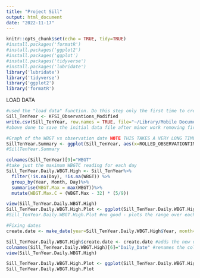 ```yaml
---
title: "Project Sill"
output: html_document
date: "2022-11-17"
---
```



```r
knitr::opts_chunk$set(echo = TRUE, tidy=TRUE)
#install.packages('formatR')
#install.packages('ggplot2')
#install.packages('ggplot')
#install.packages('tidyverse')
#install.packages('lubridate')
library('lubridate')
library('tidyverse')
library('ggplot2')
library('formatR')
```

LOAD DATA
```r
#used the "load data" function. Do this step only the first time to create a data file
Sill_TenYear <- KFSI_Observations_Modified
write.csv(Sill_TenYear, row.names = TRUE, file="~/Library/Mobile Documents/com~apple~CloudDocs/Duke/Data_Dissertation/Raw Data/Sill_TenYear.csv")
#above done to save the initial data file after minor work removing first six rows
```



```r
#Graph of the WBGT vs observation date NOTE THIS TAKES A VERY LONG TIME
SillTenYear.Summary <- ggplot(Sill_TenYear, aes(x=ROLLED_OBSERVATIONTIME, y=WBGTC))+geom_point(pch=".")
#SillTenYear.Summary
```
```r
colnames(Sill_TenYear)[9]="WBGT"
#take just the maximum WBGTC reading for each day
Sill_TenYear.Daily.WBGT.High <- Sill_TenYear%>%
  filter(!is.na(Day), !is.na(WBGT)) %>%
  group_by(Year, Month, Day)%>%
  summarise(WBGT.Max = max(WBGT))%>%
  mutate(WBGT.Max.C = (WBGT.Max - 32) * (5/9))

view(Sill_TenYear.Daily.WBGT.High)
Sill_TenYear.Daily.WBGT.High.Plot <- ggplot(Sill_TenYear.Daily.WBGT.High, aes(x=Day, y=WBGT.Max.C))+geom_point(pch=".")
#Sill_TenYear.Daily.WBGT.High.Plot #no good - plots the range over each day (31 points along X Axis)
```
```r
#Fixing dates
create.date <- make_date(year=Sill_TenYear.Daily.WBGT.High$Year, month=Sill_TenYear.Daily.WBGT.High$Month, day=Sill_TenYear.Daily.WBGT.High$Day)

Sill_TenYear.Daily.WBGT.High$create.date <- create.date #adds the new date
colnames(Sill_TenYear.Daily.WBGT.High)[6]="Daily_Date" #renames the column to something more appropriate
view(Sill_TenYear.Daily.WBGT.High)

Sill_TenYear.Daily.WBGT.High.Plot <- ggplot(Sill_TenYear.Daily.WBGT.High, aes(x=Daily_Date, y=WBGT.Max.C))+geom_point(size=0.5)
Sill_TenYear.Daily.WBGT.High.Plot

```